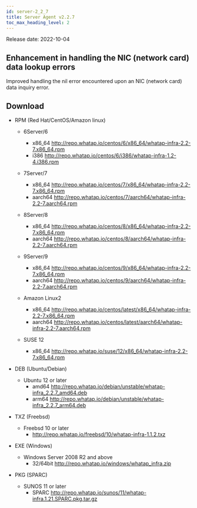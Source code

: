 ```yaml
---
id: server-2_2_7
title: Server Agent v2.2.7
toc_max_heading_level: 2
---
```


Release date: 2022-10-04

## Enhancement in handling the NIC (network card) data lookup errors

Improved handling the nil error encountered upon an NIC (network card) data inquiry error. 

## Download

-   RPM (Red Hat/CentOS/Amazon linux)

    -   6Server/6 
        -   x86_64 http://repo.whatap.io/centos/6/x86_64/whatap-infra-2.2-7.x86_64.rpm 
        -   i386 http://repo.whatap.io/centos/6/i386/whatap-infra-1.2-4.i386.rpm

    -   7Server/7 
        -   x86_64 http://repo.whatap.io/centos/7/x86_64/whatap-infra-2.2-7.x86_64.rpm 
        -   aarch64 http://repo.whatap.io/centos/7/aarch64/whatap-infra-2.2-7.aarch64.rpm

    -   8Server/8 
        -   x86_64 http://repo.whatap.io/centos/8/x86_64/whatap-infra-2.2-7.x86_64.rpm 
        -   aarch64 http://repo.whatap.io/centos/8/aarch64/whatap-infra-2.2-7.aarch64.rpm

    -   9Server/9 
        -   x86_64 http://repo.whatap.io/centos/9/x86_64/whatap-infra-2.2-7.x86_64.rpm 
        -   aarch64 http://repo.whatap.io/centos/9/aarch64/whatap-infra-2.2-7.aarch64.rpm

    -   Amazon Linux2
        -   x86_64 http://repo.whatap.io/centos/latest/x86_64/whatap-infra-2.2-7.x86_64.rpm 
        -   aarch64 http://repo.whatap.io/centos/latest/aarch64/whatap-infra-2.2-7.aarch64.rpm

    -   SUSE 12
        -   x86_64 http://repo.whatap.io/suse/12/x86_64/whatap-infra-2.2-7.x86_64.rpm

-   DEB (Ubuntu/Debian)

    -   Ubuntu 12 or later
        -   amd64 http://repo.whatap.io/debian/unstable/whatap-infra_2.2.7_amd64.deb
        -   arm64 http://repo.whatap.io/debian/unstable/whatap-infra_2.2.7_arm64.deb

-   TXZ (Freebsd)
    -   Freebsd 10 or later
        -   http://repo.whatap.io/freebsd/10/whatap-infra-1.1.2.txz

-   EXE (Windows)
    -   Windows Server 2008 R2 and above
        -   32/64bit http://repo.whatap.io/windows/whatap_infra.zip

-   PKG (SPARC)
    -   SUNOS 11 or later
        -   SPARC http://repo.whatap.io/sunos/11/whatap-infra.1.21.SPARC.pkg.tar.gz
